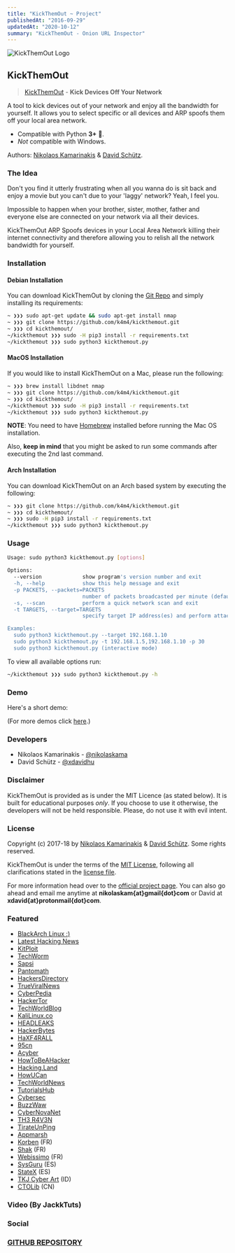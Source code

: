 ```yaml
---
title: "KickThemOut ~ Project"
publishedAt: "2016-09-29"
updatedAt: "2020-10-12"
summary: "KickThemOut - Onion URL Inspector"
---
```



![KickThemOut Logo](kickthemoutproject/kickthemout_small.png)

## KickThemOut

> [KickThemOut](https://nikolaskama.me/kickthemoutproject) - **Kick Devices Off Your Network**

A tool to kick devices out of your network and enjoy all the bandwidth for yourself.
It allows you to select specific or all devices and ARP spoofs them off your local area network.

- Compatible with Python **3+** 🎉.
- *Not* compatible with Windows.

Authors: [Nikolaos Kamarinakis](mailto:nikolaskam@gmail.com) & [David Schütz](mailto:xdavid@protonmail.com).

### The Idea

Don't you find it utterly frustrating when all you wanna do is sit back and enjoy a movie but you can't due to your 'laggy' network? Yeah, I feel you. 

Impossible to happen when your brother, sister, mother, father and everyone else are connected on your network via all their devices.

KickThemOut ARP Spoofs devices in your Local Area Network killing their internet connectivity and therefore allowing you to relish all the network bandwidth for yourself.

### Installation

#### Debian Installation

You can download KickThemOut by cloning the [Git Repo](https://github.com/k4m4/kickthemout) and simply installing its requirements:

```bash
~ ❯❯❯ sudo apt-get update && sudo apt-get install nmap
~ ❯❯❯ git clone https://github.com/k4m4/kickthemout.git
~ ❯❯❯ cd kickthemout/
~/kickthemout ❯❯❯ sudo -H pip3 install -r requirements.txt
~/kickthemout ❯❯❯ sudo python3 kickthemout.py
```

#### MacOS Installation

If you would like to install KickThemOut on a Mac, please run the following:

```bash
~ ❯❯❯ brew install libdnet nmap
~ ❯❯❯ git clone https://github.com/k4m4/kickthemout.git
~ ❯❯❯ cd kickthemout/
~/kickthemout ❯❯❯ sudo -H pip3 install -r requirements.txt
~/kickthemout ❯❯❯ sudo python3 kickthemout.py
```

**NOTE**: You need to have [Homebrew](https://brew.sh/) installed before running the Mac OS installation. 

Also, **keep in mind** that you might be asked to run some commands after executing the 2nd last command.

#### Arch Installation

You can download KickThemOut on an Arch based system by executing the following:

```bash
~ ❯❯❯ git clone https://github.com/k4m4/kickthemout.git
~ ❯❯❯ cd kickthemout/
~ ❯❯❯ sudo -H pip3 install -r requirements.txt
~/kickthemout ❯❯❯ sudo python3 kickthemout.py
```

### Usage

```bash
Usage: sudo python3 kickthemout.py [options]

Options:
  --version             show program's version number and exit
  -h, --help            show this help message and exit
  -p PACKETS, --packets=PACKETS
						number of packets broadcasted per minute (default: 6)
  -s, --scan            perform a quick network scan and exit
  -t TARGETS, --target=TARGETS
						specify target IP address(es) and perform attack

Examples:
  sudo python3 kickthemout.py --target 192.168.1.10 
  sudo python3 kickthemout.py -t 192.168.1.5,192.168.1.10 -p 30
  sudo python3 kickthemout.py (interactive mode)
```

To view all available options run:

```bash
~/kickthemout ❯❯❯ sudo python3 kickthemout.py -h
```

### Demo

Here's a short demo:

<AsciinemaPlayer id="98200" size='medium' speed={1.5} />

(For more demos click [here](https://asciinema.org/~k4m4).)

### Developers

* Nikolaos Kamarinakis - [@nikolaskama](https://twitter.com/nikolaskama)
* David Schütz - [@xdavidhu](https://twitter.com/xdavidhu)

### Disclaimer

KickThemOut is provided as is under the MIT Licence (as stated below). 
It is built for educational purposes *only*. If you choose to use it otherwise, the developers will not be held responsible. Please, do not use it with evil intent.

### License

Copyright (c) 2017-18 by [Nikolaos Kamarinakis](mailto:nikolaskam@gmail.com) & [David Schütz](mailto:xdavid@protonmail.com). Some rights reserved.

KickThemOut is under the terms of the [MIT License](https://www.tldrlegal.com/l/mit), following all clarifications stated in the [license file](https://raw.githubusercontent.com/k4m4/kickthemout/master/LICENSE).

For more information head over to the [official project page](https://nikolaskama.me/kickthemoutproject).
You can also go ahead and email me anytime at **nikolaskam{at}gmail{dot}com** or David at **xdavid{at}protonmail{dot}com**.

### Featured

* [BlackArch Linux :)](https://blackarch.org/tools.html)
* [Latest Hacking News](https://latesthackingnews.com/2017/01/10/kickthemout-tool-to-kick-devices-off-your-network/)
* [KitPloit](https://www.kitploit.com/2017/01/kickthemout-kick-devices-off-your.html)
* [TechWorm](https://www.techworm.net/2017/01/kickthemout-powerful-python-tool-kick-nasties-connected-network.html)
* [Sapsi](https://sapsi.org/kickthemout-kick-devices-off-your-network/)
* [Pantomath](https://www.pantomath.xyz/how-to-prevent-neigbhours-using-youre-wifi-kickthemout/)
* [HackersDirectory](https://hackersdirectory.tk/)
* [TrueViralNews](https://trueviralnews.com/kickthemout-a-tool-to-kick-devices-off-your-network/)
* [CyberPedia](https://cyberpedia.in/how-to-kick-someone-off-your-wifi/)
* [HackerTor](https://hackertor.com/2017/01/09/kickthemout-kick-devices-off-your-network/)
* [TechWorldBlog](https://techworldblog.in/tools-to-kick-devices-off-your-network/)
* [KaliLinux.co](https://kalilinux.co/2017/01/22/kickthemout-kick-devices-off-network/)
* [HEADLEAKS](https://headleaks.com/2017/01/kickthemout-a-powerful-python-tool-to-kick-those-nasties-connected-to-your-network/)
* [HackerBytes](https://www.hackerbytes.net/2017/01/18/kickthemout-script-to-kill-all-wifi-users/)
* [HaXF4RALL](https://haxf4rall.com/2017/01/09/kickthemout-kick-devices-off-your-network/)
* [95cn](https://95cnweb.com/1762.html)
* [Acyber](https://acyber.ir/blog/kickthemout-kick-devices-off-network/)
* [HowToBeAHacker](https://howtobeahacker.tk/tag/kickthemout)
* [Hacking.Land](https://www.hacking.land/2017/01/kickthemout-kick-devices-off-your_11.html)
* [HowUCan](https://howucan.gr/scripts-tools/1504-kickthemout-kick-devices-off-your-network)
* [TechWorldNews](https://www.techworldnews.co/2017/01/kickthemout-tool-to-kick-devices-off.html)
* [TutorialsHub](https://www.tutorialshub.us/kickthemout-kick-devices/)
* [Cybersec](https://www.cybersecsolution.com/kickthemout-tool-to-kick-devices-off-your-network/)
* [BuzzWaw](https://www.buzzwaw.com/2017/01/how-to-kick-someone-off-your-wireless.html)
* [CyberNovaNet](https://cybernovanet.wordpress.com/2017/01/09/kickthemout-kick-devices-off-your-network/)
* [TH3 R4V3N](https://th3-r4v3n.blogspot.gr/2017/01/kickthemout-kick-devices-off-your.html)
* [TirateUnPing](https://tirateunping.wordpress.com/2017/01/09/kickthemout-kick-devices-off-your-network/)
* [Appmarsh](https://www.appmarsh.com/kickthemout-kick-devices-off-your-network/)
* [Korben](https://korben.info/deconnecter-machine-a-distance.html) (FR)
* [Shak](https://www.shak.fr/blog/kickthemout-deconnectez-les-tous/) (FR)
* [Webissimo](https://webissimo.biz/kickthemout-deconnectez-les-tous-2/) (FR)
* [SysGuru](https://www.sysguru.org/kickthemout-echalos-a-todos/) (ES)
* [StateX](https://infostatex.blogspot.gr/2017/01/kickthemout-echalos-todos.html) (ES)
* [TKJ Cyber Art](https://www.tkjcyberart.org/2017/01/tutorial-tool-kickthemout-kick-devices.html) (ID)
* [CTOLib](https://www.ctolib.com/kickthemout.html) (CN)

### Video (By JackkTuts)

<YoutubePlayer id="n6G3Nw4qDzg" />

### Social

<FacebookPost
	href="https%3A%2F%2Fwww.facebook.com%2Fethicalhackingnewsandtutorials%2Fposts%2F1367308333308721"
	height="410"
/>

<Tweet id="818467654717476864" />

### [GITHUB REPOSITORY](https://github.com/k4m4/kickthemout)
